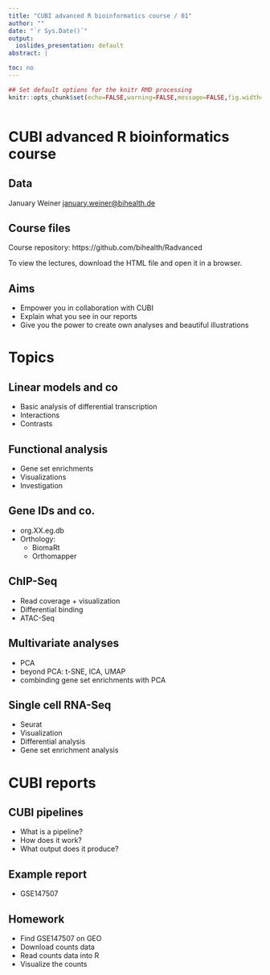```yaml
---
title: "CUBI advanced R bioinformatics course / 01"
author: ""
date: "`r Sys.Date()`"
output:
  ioslides_presentation: default
abstract: |

toc: no
---
```


```r
## Set default options for the knitr RMD processing
knitr::opts_chunk$set(echo=FALSE,warning=FALSE,message=FALSE,fig.width=5,fig.height=5,cache=TRUE,autodep=TRUE, results="hide")
```

```r
```

# CUBI advanced R bioinformatics course

## Data

January Weiner <january.weiner@bihealth.de>

## Course files

Course repository: https://github.com/bihealth/Radvanced

To view the lectures, download the HTML file and open it in a browser.

## Aims

 * Empower you in collaboration with CUBI
 * Explain what you see in our reports
 * Give you the power to create own analyses and beautiful illustrations

# Topics

## Linear models and co

 * Basic analysis of differential transcription
 * Interactions
 * Contrasts

## Functional analysis

 * Gene set enrichments
 * Visualizations
 * Investigation 

## Gene IDs and co.

 * org.XX.eg.db
 * Orthology:
   * BiomaRt
   * Orthomapper

## ChIP-Seq

 * Read coverage + visualization
 * Differential binding
 * ATAC-Seq

## Multivariate analyses

 * PCA
 * beyond PCA: t-SNE, ICA, UMAP
 * combinding gene set enrichments with PCA

## Single cell RNA-Seq

 * Seurat
 * Visualization
 * Differential analysis
 * Gene set enrichment analysis

# CUBI reports

## CUBI pipelines

 * What is a pipeline?
 * How does it work?
 * What output does it produce?

## Example report

 * GSE147507


## Homework

 * Find GSE147507 on GEO
 * Download counts data
 * Read counts data into R
 * Visualize the counts
